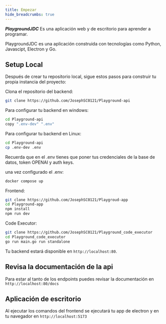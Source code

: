 ```yaml
---
title: Empezar 
hide_breadcrumbs: true
---
```


**_PlaygroundJDC_** Es una aplicación web y de escritorio para aprender a programar. 

<Callout variant="info">
PlaygroundJDC es una aplicación construida con tecnologías como Python, Javascipt, Electron y Go.
</Callout>

## Setup Local
Después de crear tu repositorio local, sigue estos pasos para construir tu propia instancia del proyecto:

Clona el repositorio del backend:

```bash
git clone https://github.com/JosephSC0121/Playground-api
```
Para configurar tu backend en windows:

```bash
cd Playground-api
copy ".env-dev" ".env"
```

Para configurar tu backend en Linux:

```bash
cd Playground-api
cp .env-dev .env
```

<Callout variant="warning">
Recuerda que en el .env tienes que poner tus credenciales de la base de datos, token OPENAI y auth keys. 
</Callout>

una vez configurado el .env:

```bash
docker compose up
```
Frontend:
```bash
git clone https://github.com/JosephSC0121/Playgroud-app
cd Playground-app
npm install
npm run dev
```
Code Executor:
```bash
git clone https://github.com/JosephSC0121/Playground_code_executor
cd Playground_code_executor
go run main.go run standalone
```



Tu backend estará disponible en `http://localhost:80`.

## Revisa la documentación de la api
Para estar al tanto de los endpoints puedes revisar la documentación en `http://localhost:80/docs` 

## Aplicación de escritorio
Al ejecutar los comandos del frontend se ejecutará tu app de electron y en tu navegador en `http://localhost:5173`
